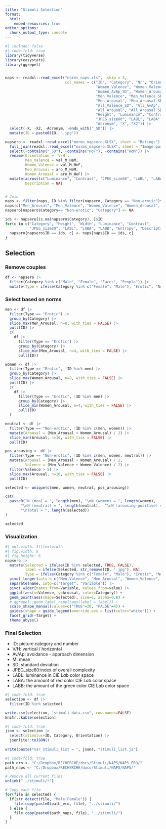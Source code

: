 ```yaml
---
title: "Stimuli Selection"
format:
  html:
    embed-resources: true
editor_options: 
  chunk_output_type: console
---
```




```r
#| include: false
#| code-fold: true
library(tidyverse)
library(easystats)
library(ggrepel)


naps <- readxl::read_excel("norms_naps.xls",  skip = 3,
                           col_names = c("ID", "Category", "Nr", "Orientation", "Description",
                                         "Women_Valence", "Women_Valence_SD", "Women_AvAp",
                                         "Women_AvAp_SD", "Women_Arousal", "Women_Arousal_SD",
                                         "Men_Valence", "Men_Valence_SD", "Men_AvAp", "Men_AvAp_SD",
                                         "Men_Arousal", "Men_Arousal_SD", "All_Valence",
                                         "All_Valence_SD", "All_AvAp", "All_AvAp_SD",
                                         "All_Arousal", "All_Arousal_SD", "Width",
                                         "Height", "Luminance", "Contrast",
                                         "JPEG_size80", "LABL", "LABA", "LABB", "Entropy",
                                         "Acronym", "X", "X2")) |>
  select(-X, -X2, -Acronym, -ends_with("_SD")) |>
  mutate(ID = paste0(ID, ".jpg"))

napsero <- readxl::read_excel("norms_napsero.XLSX", sheet = "Ratings") |>
  full_join(readxl::read_excel("norms_napsero.XLSX", sheet = "Image parameters"), by = join_by("ID", "Category")) |>
  select(-contains("_SD"), -contains("HoF"), -contains("HoM")) |>
  rename(Orientation = `V/H`,
         Men_Valence = val_M_HeM,
         Women_Valence = val_M_HeF,
         Men_Arousal = aro_M_HeM,
         Women_Arousal = aro_M_HeF) |>
  mutate(across(c("Luminance", "Contrast", "JPEG_size80", "LABL", "LABA", "LABB", "Entropy"), as.numeric),
         Description = NA)


# Join
naps <- filter(naps, ID %in% filter(napsero, Category == "Non-erotic")$ID)
naps[c("Men_Arousal", "Men_Valence", "Women_Valence", "Women_Arousal", "Nr", "Orientation")] <- NA
napsero[napsero$Category== "Non-erotic", "Category"] <- NA

ids <- napsero[is.na(napsero$Category), ]$ID
for(c in c("Category", "Height", "Width", "Luminance", "Contrast",
           "JPEG_size80", "LABL", "LABA", "LABB", "Entropy", "Description")) {
  napsero[napsero$ID == ids, c] <- naps[naps$ID == ids, c]
}

```


## Selection

### Remove couples

```r
df <- napsero |>
  filter(Category %in% c("Male", "Female", "Faces", "People")) |>
  mutate(Type = ifelse(Category %in% c("Female", "Male"), "Erotic", "Non-erotic"))
```

### Select based on norms
```r
men <- df |>
  filter(Type == "Erotic") |>
  group_by(Category) |>
  slice_max(Men_Arousal, n=8, with_ties = FALSE) |>
  pull(ID) |> 
  c(
    df |>
      filter(Type == "Erotic") |>
      group_by(Category) |>
      slice_min(Men_Arousal, n=4, with_ties = FALSE) |>
      pull(ID))

women <- df |>
  filter(Type == "Erotic", !ID %in% men) |>
  group_by(Category) |>
  slice_max(Women_Arousal, n=8, with_ties = FALSE) |>
  pull(ID) |> 
  c(
    df |>
      filter(Type == "Erotic", !ID %in% men) |>
      group_by(Category) |>
      slice_min(Women_Arousal, n=4, with_ties = FALSE) |>
      pull(ID)
  )

neutral <- df |>
  filter(Type == "Non-erotic", !ID %in% c(men, women)) |>
  mutate(Arousal = (Men_Arousal + Women_Arousal) / 2) |>
  slice_min(Arousal, n=16, with_ties = FALSE) |>
  pull(ID)

pos_arousing <- df |>
  filter(Type == "Non-erotic", !ID %in% c(men, women, neutral)) |>
  mutate(Arousal = (Men_Arousal + Women_Arousal) / 2,
         Valence = (Men_Valence + Women_Valence) / 2) |>
  filter(Valence > 5) |>
  slice_max(Arousal, n=16, with_ties = FALSE) |>
  pull(ID)

selected <- unique(c(men, women, neutral, pos_arousing))

cat(
  paste0("N (men) = ", length(men), "\nN (women) = ", length(women),
       "\nN (neutral) = ", length(neutral),  "\nN (arousing-positive) = ", length(pos_arousing),
       "\nTotal = ", length(selected))
)
```

```r
selected
```

### Visualization


```r
#| out.width: 1\\textwidth
#| fig.width: 8
#| fig.height: 6
napsero |>
  mutate(Selected = ifelse(ID %in% selected, TRUE, FALSE),
         label = ifelse(Selected, str_remove(ID, ".jpg"), NA),
         Type = ifelse(Category %in% c("Female", "Male"), "Erotic", "Non-erotic")) |>
  pivot_longer(cols = c("Men_Valence", "Men_Arousal", "Women_Valence", "Women_Arousal")) |>
  separate(name, into=c("Target", "Variable")) |>
  pivot_wider(names_from=Variable, values_from=value) |>
  ggplot(aes(x=Valence, y=Arousal, color=Category)) +
  geom_point(aes(shape=Selected), size=6, alpha=0.8) +
  # ggrepel::geom_label_repel(aes(label = label)) +
  scale_shape_manual(values=c("TRUE"=20, "FALSE"=4)) +
  guides(shape = guide_legend(override.aes = list(color="white"))) +
  facet_grid(~Target) +
  theme_abyss()
```

### Final Selection

-   ID: picture category and number
-   V/H: vertical / horizontal
-   Av/Ap: avoidance - approach dimension
-   M: mean
-   SD: standard deviation
-   JPEG_size80:index of overall complexity
-   LABL: luminance in CIE L*a*b color space
-   LABA: the amount of red color CIE L*a*b color space
-   LABB: the amount of the green color CIE L*a*b color space

```r
#| code-fold: true
selection <- df |> 
  filter(ID %in% selected) 

write.csv(selection, "stimuli_data.csv", row.names=FALSE)
knitr::kable(selection)
```

```r
#| code-fold: true
json <- selection |> 
  select(stimulus=ID, Category, Orientation) |> 
  jsonlite::toJSON()
  
write(paste("var stimuli_list = ", json), "stimuli_list.js")
```

```r
#| code-fold: true
path_ero <- "C:/Dropbox/RECHERCHE/docs/Stimuli/NAPS/NAPS_ERO/"
path_naps <- "C:/Dropbox/RECHERCHE/docs/Stimuli/NAPS/NAPS/"

# Remove all current files
unlink("../stimuli/*")

# Copy each file
for(file in selected) {
  if(str_detect(file, "Male|Female")) {
    file.copy(paste0(path_ero, file), "../stimuli/")
  } else {
    file.copy(paste0(path_naps, file), "../stimuli/")
  }
}
```
